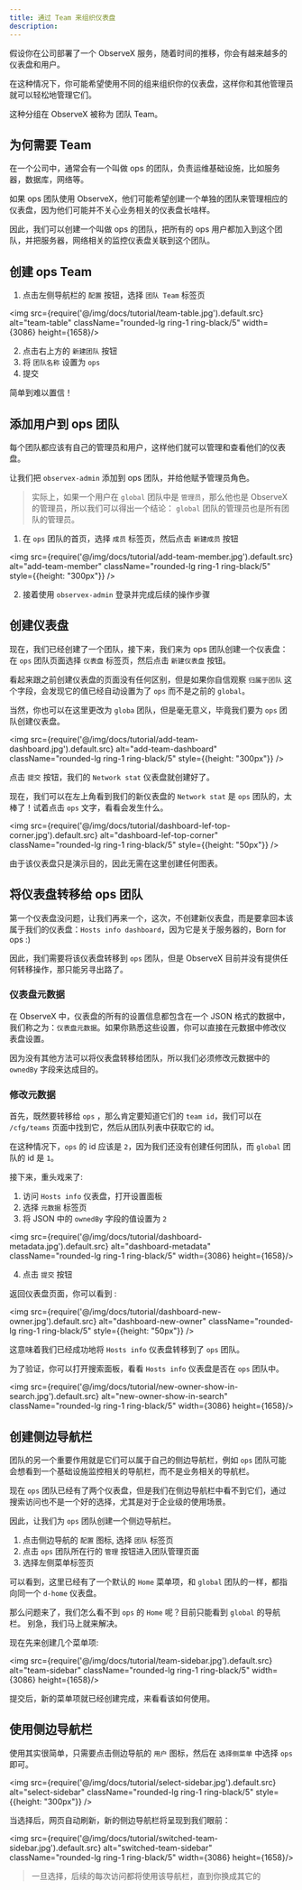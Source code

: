 ```yaml
---
title: 通过 Team 来组织仪表盘
description: 
---
```


假设你在公司部署了一个 ObserveX 服务，随着时间的推移，你会有越来越多的仪表盘和用户。

在这种情况下，你可能希望使用不同的组来组织你的仪表盘，这样你和其他管理员就可以轻松地管理它们。

这种分组在 ObserveX 被称为 团队 Team。


## 为何需要 Team

在一个公司中，通常会有一个叫做 ops 的团队，负责运维基础设施，比如服务器，数据库，网络等。

如果 ops 团队使用 ObserveX，他们可能希望创建一个单独的团队来管理相应的仪表盘，因为他们可能并不关心业务相关的仪表盘长啥样。

因此，我们可以创建一个叫做 ops 的团队，把所有的 ops 用户都加入到这个团队，并把服务器，网络相关的监控仪表盘关联到这个团队。

## 创建 ops Team

1. 点击左侧导航栏的 `配置` 按钮，选择 `团队 Team` 标签页

<img src={require('@/img/docs/tutorial/team-table.jpg').default.src} alt="team-table"  className="rounded-lg ring-1 ring-black/5"  width={3086} height={1658}/>


2. 点击右上方的 `新建团队` 按钮
3. 将 `团队名称` 设置为 `ops`
4. 提交

简单到难以置信！

## 添加用户到 ops 团队

每个团队都应该有自己的管理员和用户，这样他们就可以管理和查看他们的仪表盘。

让我们把 `observex-admin` 添加到 ops 团队，并给他赋予管理员角色。

> 实际上，如果一个用户在 `global` 团队中是 `管理员`，那么他也是 ObserveX 的管理员，所以我们可以得出一个结论：
> `global` 团队的管理员也是所有团队的管理员。


1. 在 `ops` 团队的首页，选择 `成员` 标签页，然后点击 `新建成员` 按钮

<img src={require('@/img/docs/tutorial/add-team-member.jpg').default.src} alt="add-team-member"  className="rounded-lg ring-1 ring-black/5"  style={{height: "300px"}} />


2. 接着使用 `observex-admin` 登录并完成后续的操作步骤


## 创建仪表盘

现在，我们已经创建了一个团队，接下来，我们来为 ops 团队创建一个仪表盘： 在 `ops` 团队页面选择 `仪表盘` 标签页，然后点击 `新建仪表盘` 按钮。

看起来跟之前创建仪表盘的页面没有任何区别，但是如果你自信观察 `归属于团队` 这个字段，会发现它的值已经自动设置为了 `ops` 而不是之前的 `global`。

当然，你也可以在这里更改为 `globa` 团队，但是毫无意义，毕竟我们要为 `ops` 团队创建仪表盘。

<img src={require('@/img/docs/tutorial/add-team-dashboard.jpg').default.src} alt="add-team-dashboard"  className="rounded-lg ring-1 ring-black/5"  style={{height: "300px"}} />


点击 `提交` 按钮，我们的 `Network stat` 仪表盘就创建好了。

现在，我们可以在左上角看到我们的新仪表盘的 `Network stat` 是 `ops` 团队的，太棒了！试着点击 `ops` 文字，看看会发生什么。

<img src={require('@/img/docs/tutorial/dashboard-lef-top-corner.jpg').default.src} alt="dashboard-lef-top-corner"  className="rounded-lg ring-1 ring-black/5"  style={{height: "50px"}} />

由于该仪表盘只是演示目的，因此无需在这里创建任何图表。


## 将仪表盘转移给 ops 团队

第一个仪表盘没问题，让我们再来一个，这次，不创建新仪表盘，而是要拿回本该属于我们的仪表盘：`Hosts info dashboard`，因为它是关于服务器的，Born for ops   :)

因此，我们需要将该仪表盘转移到 `ops` 团队，但是 ObserveX 目前并没有提供任何转移操作，那只能另寻出路了。


### 仪表盘元数据

在 ObserveX 中，仪表盘的所有的设置信息都包含在一个 JSON 格式的数据中，我们称之为：`仪表盘元数据`。如果你熟悉这些设置，你可以直接在元数据中修改仪表盘设置。

因为没有其他方法可以将仪表盘转移给团队，所以我们必须修改元数据中的 `ownedBy` 字段来达成目的。

### 修改元数据

首先，既然要转移给 `ops` ，那么肯定要知道它们的 `team id`，我们可以在 `/cfg/teams` 页面中找到它，然后从团队列表中获取它的 id。

在这种情况下，`ops` 的 id 应该是 `2`，因为我们还没有创建任何团队，而 `global` 团队的 id 是 `1`。

接下来，重头戏来了:
1. 访问 `Hosts info` 仪表盘，打开设置面板
2. 选择 `元数据` 标签页
3. 将 JSON 中的 `ownedBy` 字段的值设置为 `2`

<img src={require('@/img/docs/tutorial/dashboard-metadata.jpg').default.src} alt="dashboard-metadata"  className="rounded-lg ring-1 ring-black/5"  width={3086} height={1658}/>

4. 点击 `提交` 按钮

返回仪表盘页面，你可以看到 :

<img src={require('@/img/docs/tutorial/dashboard-new-owner.jpg').default.src} alt="dashboard-new-owner"  className="rounded-lg ring-1 ring-black/5"  style={{height: "50px"}} />


这意味着我们已经成功地将 `Hosts info` 仪表盘转移到了 `ops` 团队。

为了验证，你可以打开搜索面板，看看 `Hosts info` 仪表盘是否在 `ops` 团队中。

<img src={require('@/img/docs/tutorial/new-owner-show-in-search.jpg').default.src} alt="new-owner-show-in-search"  className="rounded-lg ring-1 ring-black/5"  width={3086} height={1658}/>



## 创建侧边导航栏

团队的另一个重要作用就是它们可以属于自己的侧边导航栏，例如 `ops` 团队可能会想看到一个基础设施监控相关的导航栏，而不是业务相关的导航栏。

现在 `ops` 团队已经有了两个仪表盘，但是我们在侧边导航栏中看不到它们，通过搜索访问也不是一个好的选择，尤其是对于企业级的使用场景。

因此，让我们为 `ops` 团队创建一个侧边导航栏。

1. 点击侧边导航的 `配置` 图标, 选择 `团队` 标签页 
2. 点击 `ops` 团队所在行的 `管理` 按钮进入团队管理页面
3. 选择左侧菜单标签页

可以看到，这里已经有了一个默认的 `Home` 菜单项，和 `global` 团队的一样，都指向同一个 `d-home` 仪表盘。

那么问题来了，我们怎么看不到 `ops` 的 `Home` 呢？目前只能看到 `global` 的导航栏。 别急，我们马上就来解决。

现在先来创建几个菜单项:

<img src={require('@/img/docs/tutorial/team-sidebar.jpg').default.src} alt="team-sidebar"  className="rounded-lg ring-1 ring-black/5"  width={3086} height={1658}/>

提交后，新的菜单项就已经创建完成，来看看该如何使用。

## 使用侧边导航栏

使用其实很简单，只需要点击侧边导航的 `用户` 图标，然后在 `选择侧菜单` 中选择 `ops` 即可。

<img src={require('@/img/docs/tutorial/select-sidebar.jpg').default.src} alt="select-sidebar"  className="rounded-lg ring-1 ring-black/5"  style={{height: "300px"}} />


当选择后，网页自动刷新，新的侧边导航栏将呈现到我们眼前：

<img src={require('@/img/docs/tutorial/switched-team-sidebar.jpg').default.src} alt="switched-team-sidebar"  className="rounded-lg ring-1 ring-black/5"  width={3086} height={1658}/>



> 一旦选择，后续的每次访问都将使用该导航栏，直到你换成其它的
